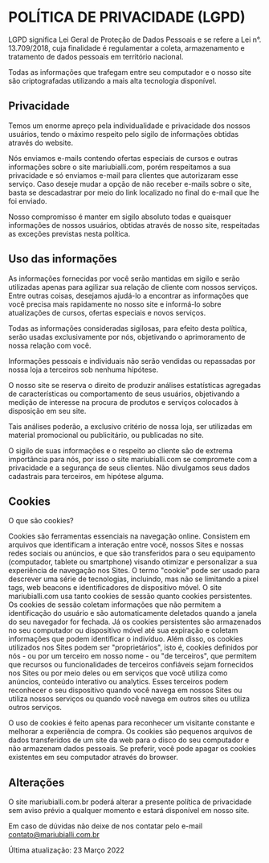 # POLÍTICA DE PRIVACIDADE (LGPD)

LGPD significa Lei Geral de Proteção de Dados Pessoais e se refere a Lei n°. 13.709/2018, cuja finalidade é regulamentar a coleta, armazenamento e tratamento de dados pessoais em território nacional.

Todas as informações que trafegam entre seu computador e o nosso site são criptografadas utilizando a mais alta tecnologia disponível.


## Privacidade

Temos um enorme apreço pela individualidade e privacidade dos nossos usuários, tendo o máximo respeito pelo sigilo de informações obtidas através do website.

Nós enviamos e-mails contendo ofertas especiais de cursos e outras informações sobre o site mariubialli.com, porém respeitamos a sua privacidade e só enviamos e-mail para clientes que autorizaram esse serviço. Caso deseje mudar a opção de não receber e-mails sobre o site, basta se descadastrar por meio do link localizado no final do e-mail que lhe foi enviado.

Nosso compromisso é manter em sigilo absoluto todas e quaisquer informações de nossos usuários, obtidas através de nosso site, respeitadas as exceções previstas nesta política.

## Uso das informações

As informações fornecidas por você serão mantidas em sigilo e serão utilizadas apenas para agilizar sua relação de cliente com nossos serviços. Entre outras coisas, desejamos ajudá-lo a encontrar as informações que você precisa mais rapidamente no nosso site e informá-lo sobre atualizações de cursos, ofertas especiais e novos serviços.

Todas as informações consideradas sigilosas, para efeito desta política, serão usadas exclusivamente por nós, objetivando o aprimoramento de nossa relação com você.

Informações pessoais e individuais não serão vendidas ou repassadas por nossa loja a terceiros sob nenhuma hipótese.

O nosso site se reserva o direito de produzir análises estatísticas agregadas de características ou comportamento de seus usuários, objetivando a medição de interesse na procura de produtos e serviços colocados à disposição em seu site.

Tais análises poderão, a exclusivo critério de nossa loja, ser utilizadas em material promocional ou publicitário, ou publicadas no site.

O sigilo de suas informações e o respeito ao cliente são de extrema importância para nós, por isso o site mariubialli.com se compromete com a privacidade e a segurança de seus clientes. Não divulgamos seus dados cadastrais para terceiros, em hipótese alguma.

## Cookies

O que são cookies?

Cookies são ferramentas essenciais na navegação online. Consistem em arquivos que identificam a interação entre você, nossos Sites e nossas redes sociais ou anúncios, e que são transferidos para o seu equipamento (computador, tablete ou smartphone) visando otimizar e personalizar a sua experiência de navegação nos Sites. O termo "cookie" pode ser usado para descrever uma série de tecnologias, incluindo, mas não se limitando a pixel tags, web beacons e identificadores de dispositivo móvel. O site mariubialli.com usa tanto cookies de sessão quanto cookies persistentes. Os cookies de sessão coletam informações que não permitem a identificação do usuário e são automaticamente deletados quando a janela do seu navegador for fechada. Já os cookies persistentes são armazenados no seu computador ou dispositivo móvel até sua expiração e coletam informações que podem identificar o indivíduo. Além disso, os cookies utilizados nos Sites podem ser "proprietários", isto é, cookies definidos por nós - ou por um terceiro em nosso nome - ou "de terceiros", que permitem que recursos ou funcionalidades de terceiros confiáveis sejam fornecidos nos Sites ou por meio deles ou em serviços que você utiliza como anúncios, conteúdo interativo ou analytics. Esses terceiros podem reconhecer o seu dispositivo quando você navega em nossos Sites ou utiliza nossos serviços ou quando você navega em outros sites ou utiliza outros serviços.

O uso de cookies é feito apenas para reconhecer um visitante constante e melhorar a experiência de compra. Os cookies são pequenos arquivos de dados transferidos de um site da web para o disco do seu computador e não armazenam dados pessoais. Se preferir, você pode apagar os cookies existentes em seu computador através do browser.

## Alterações

O site mariubialli.com.br poderá alterar a presente política de privacidade sem aviso prévio a qualquer momento e estará disponível em nosso site.

Em caso de dúvidas não deixe de nos contatar pelo e-mail contato@mariubialli.com.br

Última atualização: 23 Março 2022
